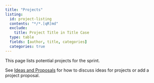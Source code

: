 ```yaml
---
title: "Projects"
listing:
  id: project-listing
  contents: "*/*.[qR]md"
  exclude:
    title: Project Title in Title Case
  type: table
  fields: [author, title, categories]
  categories: true
---
```


This page lists potential projects for the sprint. 

See [Ideas and Proposals](ideas-and-proposals.qmd) for how to discuss 
ideas for projects or add a project proposal.

::: {#project-listing}
:::